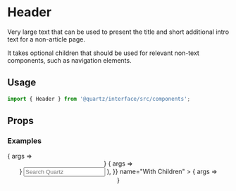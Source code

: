 
<Meta title="Header" component={Header} />

# Header

Very large text that can be used to present the title and short additional intro text for a non-article page.

It takes optional children that should be used for relevant non-text components, such as navigation elements.

## Usage

```js
import { Header } from '@quartz/interface/src/components';
```

## Props

<Props of={Header} />

### Examples

<Canvas>
	<Story
		args={{
			title: "Good morning, USA"
		}}
		name="Default"
	>
		{ args => <Header {...args} /> }
	</Story>
</Canvas>

<Canvas>
	<Story
		args={{
			title: "Good morning, USA",
			intro: "I’ve got a feeling that it’s gonna be a wonderful day",
		}}
		name="With Intro"
	>
		{ args => <Header {...args} /> }
	</Story>
</Canvas>

<Canvas>
	<Story
		args={{
			title: "Good morning, USA",
			children: (
				<form>
					<input
						style={{
							width: '200px',
							margin: '15px',
							border: '1px solid #ccc',
							borderRadius: '8px',
							padding: '5px 8px',
							fontSize: '16px',
						}}
						placeholder="Search Quartz"
						aria-label="Search"
					/>
				</form>
			),
		}}
		name="With Children"
	>
		{ args => <Header {...args} /> }
	</Story>
</Canvas>